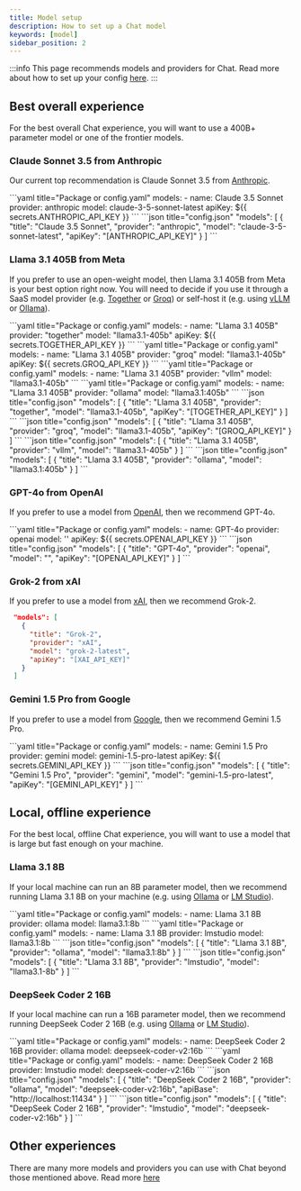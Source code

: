 ```yaml
---
title: Model setup
description: How to set up a Chat model
keywords: [model]
sidebar_position: 2
---
```



:::info
This page recommends models and providers for Chat. Read more about how to set up your config [here](../reference.md).
:::

## Best overall experience

For the best overall Chat experience, you will want to use a 400B+ parameter model or one of the frontier models.

### Claude Sonnet 3.5 from Anthropic

Our current top recommendation is Claude Sonnet 3.5 from [Anthropic](../customize/model-providers/top-level/anthropic.mdx).

<Tabs groupId="config-example">
  <TabItem value="yaml" label="YAML">
  ```yaml title="Package or config.yaml"
  models:
  - name: Claude 3.5 Sonnet
    provider: anthropic
    model: claude-3-5-sonnet-latest
    apiKey: ${{ secrets.ANTHROPIC_API_KEY }}
  ```
  </TabItem>
  <TabItem value="json" label="JSON">
  ```json title="config.json"
    "models": [
      {
        "title": "Claude 3.5 Sonnet",
        "provider": "anthropic",
        "model": "claude-3-5-sonnet-latest",
        "apiKey": "[ANTHROPIC_API_KEY]"
      }
    ]
  ```
  </TabItem>
</Tabs>

### Llama 3.1 405B from Meta

If you prefer to use an open-weight model, then Llama 3.1 405B from Meta is your best option right now. You will need to decide if you use it through a SaaS model provider (e.g. [Together](../customize/model-providers/more/together.mdx) or [Groq](../customize/model-providers/more/groq.mdx)) or self-host it (e.g. using [vLLM](../customize/model-providers//more/vllm.mdx) or [Ollama](../customize/model-providers/top-level/ollama.mdx)).

<Tabs groupId="config-example">
  <TabItem value="yaml" label="YAML">
    <Tabs groupId="providers">
        <TabItem value="Together">
        ```yaml title="Package or config.yaml"
        models:
          - name: "Llama 3.1 405B"
            provider: "together"
            model: "llama3.1-405b"
            apiKey: ${{ secrets.TOGETHER_API_KEY }}
        ```
        </TabItem>
        <TabItem value="Groq">
        ```yaml title="Package or config.yaml"
        models:
          - name: "Llama 3.1 405B"
            provider: "groq"
            model: "llama3.1-405b"
            apiKey: ${{ secrets.GROQ_API_KEY }}
        ```
        </TabItem>
        <TabItem value="vLLM">
        ```yaml title="Package or config.yaml"
        models:
          - name: "Llama 3.1 405B"
            provider: "vllm"
            model: "llama3.1-405b"
        ```
        </TabItem>
        <TabItem value="Ollama">
        ```yaml title="Package or config.yaml"
        models:
          - name: "Llama 3.1 405B"
            provider: "ollama"
            model: "llama3.1:405b"
        ```
        </TabItem>
    </Tabs>
  </TabItem>
  <TabItem value="json" label="JSON">
    <Tabs groupId="providers">
        <TabItem value="Together">
            ```json title="config.json"
                "models": [
                    {
                        "title": "Llama 3.1 405B",
                        "provider": "together",
                        "model": "llama3.1-405b",
                        "apiKey": "[TOGETHER_API_KEY]"
                    }
                ]
            ```
        </TabItem>
        <TabItem value="Groq">
            ```json title="config.json"
                "models": [
                    {
                        "title": "Llama 3.1 405B",
                        "provider": "groq",
                        "model": "llama3.1-405b",
                        "apiKey": "[GROQ_API_KEY]"
                    }
                ]
            ```
        </TabItem>
        <TabItem value="vLLM">
            ```json title="config.json"
                "models": [
                    {
                        "title": "Llama 3.1 405B",
                        "provider": "vllm",
                        "model": "llama3.1-405b"
                    }
                ]
            ```
        </TabItem>
        <TabItem value="Ollama">
            ```json title="config.json"
                "models": [
                    {
                        "title": "Llama 3.1 405B",
                        "provider": "ollama",
                        "model": "llama3.1:405b"
                    }
                ]
            ```
        </TabItem>
    </Tabs>
  </TabItem>
</Tabs>

### GPT-4o from OpenAI

If you prefer to use a model from [OpenAI](../customize/model-providers/top-level/openai.mdx), then we recommend GPT-4o.

<Tabs groupId="config-example">
  <TabItem value="yaml" label="YAML">
  ```yaml title="Package or config.yaml"
    models:
      - name: GPT-4o
        provider: openai
        model: ''
        apiKey: ${{ secrets.OPENAI_API_KEY }}
  ```
  </TabItem>
  <TabItem value="json" label="JSON">
    ```json title="config.json"
    "models": [
    {
        "title": "GPT-4o",
        "provider": "openai",
        "model": "",
        "apiKey": "[OPENAI_API_KEY]"
    }
    ]
    ```
  </TabItem>
</Tabs>

### Grok-2 from xAI

If you prefer to use a model from [xAI](../customize/model-providers/top-level/xAI.mdx), then we recommend Grok-2.

```json title="config.json"
 "models": [
   {
     "title": "Grok-2",
     "provider": "xAI",
     "model": "grok-2-latest",
     "apiKey": "[XAI_API_KEY]"
   }
 ]
```

### Gemini 1.5 Pro from Google

If you prefer to use a model from [Google](../customize/model-providers/top-level/gemini.mdx), then we recommend Gemini 1.5 Pro.

<Tabs groupId="config-example">
  <TabItem value="yaml" label="YAML">
  ```yaml title="Package or config.yaml"
    models:
      - name: Gemini 1.5 Pro
        provider: gemini
        model: gemini-1.5-pro-latest
        apiKey: ${{ secrets.GEMINI_API_KEY }}
  ```
  </TabItem>
  <TabItem value="json" label="JSON">
    ```json title="config.json"
        "models": [
        {
            "title": "Gemini 1.5 Pro",
            "provider": "gemini",
            "model": "gemini-1.5-pro-latest",
            "apiKey": "[GEMINI_API_KEY]"
        }
        ]
    ```
  </TabItem>
</Tabs>

## Local, offline experience

For the best local, offline Chat experience, you will want to use a model that is large but fast enough on your machine.

### Llama 3.1 8B

If your local machine can run an 8B parameter model, then we recommend running Llama 3.1 8B on your machine (e.g. using [Ollama](../customize/model-providers/top-level/ollama.mdx) or [LM Studio](../customize/model-providers/more/lmstudio.mdx)).

<Tabs groupId="config-example">
  <TabItem value="yaml" label="YAML">
    <Tabs groupId="providers">
        <TabItem value="Ollama">
        ```yaml title="Package or config.yaml"
        models:
          - name: Llama 3.1 8B
            provider: ollama
            model: llama3.1:8b
        ```
        </TabItem>
        <TabItem value="LM Studio">
        ```yaml title="Package or config.yaml"
        models:
          - name: Llama 3.1 8B
            provider: lmstudio
            model: llama3.1:8b
        ```
        </TabItem>
    </Tabs>
  </TabItem>
  <TabItem value="json" label="JSON">
    <Tabs groupId="providers">
        <TabItem value="Ollama">
            ```json title="config.json"
                "models": [
                    {
                        "title": "Llama 3.1 8B",
                        "provider": "ollama",
                        "model": "llama3.1:8b"
                    }
                ]
            ```
        </TabItem>
        <TabItem value="LM Studio">
            ```json title="config.json"
                "models": [
                    {
                        "title": "Llama 3.1 8B",
                        "provider": "lmstudio",
                        "model": "llama3.1-8b"
                    }
                ]
            ```
        </TabItem>
    </Tabs>
  </TabItem>
</Tabs>

### DeepSeek Coder 2 16B

If your local machine can run a 16B parameter model, then we recommend running DeepSeek Coder 2 16B (e.g. using [Ollama](../customize/model-providers/top-level/ollama.mdx) or [LM Studio](../customize/model-providers/more/lmstudio.mdx)).

<Tabs groupId="config-example">
  <TabItem value="yaml" label="YAML">
    <Tabs groupId="providers">
        <TabItem value="Ollama">
        ```yaml title="Package or config.yaml"
        models:
          - name: DeepSeek Coder 2 16B
            provider: ollama
            model: deepseek-coder-v2:16b
        ```
        </TabItem>
        <TabItem value="LM Studio">
        ```yaml title="Package or config.yaml"
        models:
          - name: DeepSeek Coder 2 16B
            provider: lmstudio
            model: deepseek-coder-v2:16b
        ```
        </TabItem>
    </Tabs>
  </TabItem>
  <TabItem value="json" label="JSON">
    <Tabs groupId="providers">
        <TabItem value="Ollama">
        ```json title="config.json"
            "models": [
                {
                    "title": "DeepSeek Coder 2 16B",
                    "provider": "ollama",
                    "model": "deepseek-coder-v2:16b",
                    "apiBase": "http://localhost:11434"
                }
            ]
        ```
        </TabItem>
        <TabItem value="LM Studio">
        ```json title="config.json"
            "models": [
                {
                    "title": "DeepSeek Coder 2 16B",
                    "provider": "lmstudio",
                    "model": "deepseek-coder-v2:16b"
                }
            ]
        ```
        </TabItem>
    </Tabs>
  </TabItem>
</Tabs>

## Other experiences

There are many more models and providers you can use with Chat beyond those mentioned above. Read more [here](../customize/model-types/chat.md)
